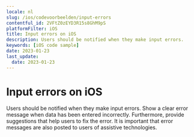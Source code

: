 ```yaml
---
locale: nl
slug: /ios/codevoorbeelden/input-errors
contentful_id: 2VFtZ0zEYD3R15s8GhM9pS
platformFilter: iOS
title: Input errors on iOS
description: Users should be notified when they make input errors.
keywords: [iOS code sample]
date: 2023-01-23
last_update:
  date: 2023-01-23
---
```


# Input errors on iOS

Users should be notified when they make input errors. Show a clear error message when data has been entered incorrectly. Furthermore, provide suggestions that help users to fix the error. It is important that error messages are also posted to users of assistive technologies.

<CodeSample id="input-errors" locale="nl" platform="ios"/>
